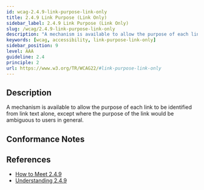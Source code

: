 ```yaml
---
id: wcag-2.4.9-link-purpose-link-only
title: 2.4.9 Link Purpose (Link Only)
sidebar_label: 2.4.9 Link Purpose (Link Only)
slug: /wcag/2.4.9-link-purpose-link-only
description: "A mechanism is available to allow the purpose of each link to be identified from link text alone, except where the purpose of the link would be ambiguous to users in general."
keywords: [wcag, accessibility, link-purpose-link-only]
sidebar_position: 9
level: AAA
guideline: 2.4
principle: 2
url: https://www.w3.org/TR/WCAG22/#link-purpose-link-only
---
```


## Description

A mechanism is available to allow the purpose of each link to be identified from link text alone, except where the purpose of the link would be ambiguous to users in general.

## Conformance Notes

<Project name="ads">
  <Support></Support>
</Project>

<Project name="scix">
  <Support></Support>
</Project>

## References

- [How to Meet 2.4.9](https://www.w3.org/WAI/WCAG22/quickref/#link-purpose-link-only)
- [Understanding 2.4.9](https://www.w3.org/WAI/WCAG22/Understanding/link-purpose-link-only.html)


